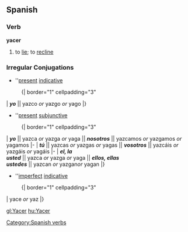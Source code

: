 == Spanish ==
=== Verb ===
'''yacer'''
# to [[lie]]; to [[recline]]

=== Irregular Conjugations ===
*''[[present]] [[indicative]]
:{| border="1" cellpadding="3"
| '''''yo''''' || yazco ''or'' yazgo ''or'' yago 
|}

*''[[present]] [[subjunctive]]
:{| border="1" cellpadding="3"
| '''''yo''''' || yazca ''or'' yazga ''or'' yaga || '''''nosotros''''' || yazcamos ''or'' yazgamos ''or'' yagamos
|-
| '''''tú''''' || yazcas ''or'' yazgas ''or'' yagas || '''''vosotros''''' ||  yazcáis ''or'' yazgáis ''or'' yagáis 
|-
| '''''el, la <br> usted''''' || yazca ''or'' yazga ''or'' yaga  || '''''ellos, ellas <br> ustedes''''' || yazcan ''or'' yazgan''or'' yagan
|}

*''[[imperfect]] [[indicative]]
:{| border="1" cellpadding="3"
| yace ''or'' yaz
|}

[[Category:Spanish verbs]]

[[gl:Yacer]]
[[hu:Yacer]]